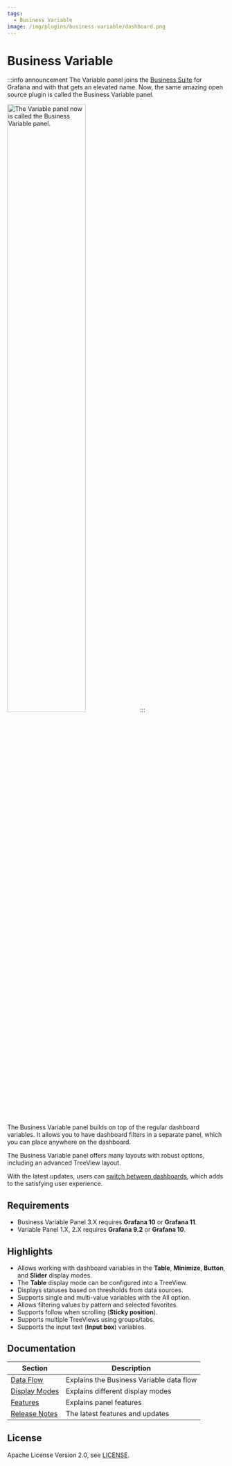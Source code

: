 ```yaml
---
tags:
  - Business Variable
image: /img/plugins/business-variable/dashboard.png
---
```



# Business Variable

:::info announcement
The Variable panel joins the [Business Suite](/plugins/) for Grafana and with that gets an elevated name. Now, the same amazing open source plugin is called the Business Variable panel.

<Image
  title="The Variable panel now is called the Business Variable panel."
  src="/img/plugins/business-variable/new-name.png"
  width="60%"
/>
:::

The Business Variable panel builds on top of the regular dashboard variables. It allows you to have dashboard filters in a separate panel, which you can place anywhere on the dashboard.

The Business Variable panel offers many layouts with robust options, including an advanced TreeView layout.

With the latest updates, users can [switch between dashboards](/plugins/business-variable/redirect), which adds to the satisfying user experience.

## Requirements

- Business Variable Panel 3.X requires **Grafana 10** or **Grafana 11**.
- Variable Panel 1.X, 2.X requires **Grafana 9.2** or **Grafana 10**.

<GettingStarted />

## Highlights

- Allows working with dashboard variables in the **Table**, **Minimize**, **Button**, and **Slider** display modes.
- The **Table** display mode can be configured into a TreeView.
- Displays statuses based on thresholds from data sources.
- Supports single and multi-value variables with the All option.
- Allows filtering values by pattern and selected favorites.
- Supports follow when scrolling (**Sticky position**).
- Supports multiple TreeViews using groups/tabs.
- Supports the input text (**Input box**) variables.

<Tutorial />

## Documentation

| Section                   | Description                              |
| ------------------------- | ---------------------------------------- |
| [Data Flow](data-flow/)   | Explains the Business Variable data flow |
| [Display Modes](layout/)  | Explains different display modes         |
| [Features](features)      | Explains panel features                  |
| [Release Notes](release/) | The latest features and updates          |

## License

Apache License Version 2.0, see [LICENSE](https://github.com/volkovlabs/business-variable/blob/main/LICENSE).

<Feedback />
